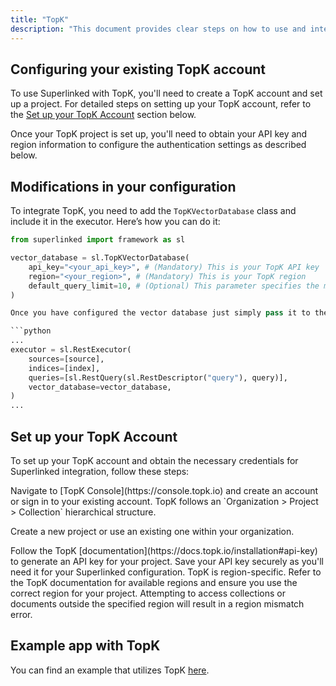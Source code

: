 ```yaml
---
title: "TopK"
description: "This document provides clear steps on how to use and integrate TopK with Superlinked."
---
```


## Configuring your existing TopK account

To use Superlinked with TopK, you'll need to create a TopK account and set up a project. For detailed steps on setting up your TopK account, refer to the [Set up your TopK Account](#set-up-your-topk-account) section below.

Once your TopK project is set up, you'll need to obtain your API key and region information to configure the authentication settings as described below.

## Modifications in your configuration

To integrate TopK, you need to add the `TopKVectorDatabase` class and include it in the executor. Here’s how you can do it:

````python
from superlinked import framework as sl

vector_database = sl.TopKVectorDatabase(
    api_key="<your_api_key>", # (Mandatory) This is your TopK API key
    region="<your_region>", # (Mandatory) This is your TopK region
    default_query_limit=10, # (Optional) This parameter specifies the maximum number of query results returned. If not set, it defaults to 10.
)

Once you have configured the vector database just simply pass it to the executor.

```python
...
executor = sl.RestExecutor(
    sources=[source],
    indices=[index],
    queries=[sl.RestQuery(sl.RestDescriptor("query"), query)],
    vector_database=vector_database,
)
...
````

## Set up your TopK Account

To set up your TopK account and obtain the necessary credentials for Superlinked integration, follow these steps:

<Steps>
<Step title="Go to the TopK Console">
  Navigate to [TopK Console](https://console.topk.io) and create an account or sign in to your existing account.
  
</Step>

<Step title="Create or Select a Project">
  TopK follows an `Organization > Project > Collection` hierarchical structure.
  
  Create a new project or use an existing one within your organization.
</Step>

<Step title="Generate an API Key">
  Follow the TopK [documentation](https://docs.topk.io/installation#api-key) to generate an API key for your project.
  
  <Warning>
  Save your API key securely as you'll need it for your Superlinked configuration.
  </Warning>
</Step>

<Step title="Note your Region">
  TopK is region-specific. Refer to the TopK documentation for available regions and ensure you use the correct region for your project.
  
  <Warning>
  Attempting to access collections or documents outside the specified region will result in a region mismatch error.
  </Warning>
</Step>
</Steps>

## Example app with TopK

You can find an example that utilizes TopK [here](https://github.com/superlinked/superlinked/blob/main/docs/run-in-production/vdbs/topk/app_with_topk.py).
